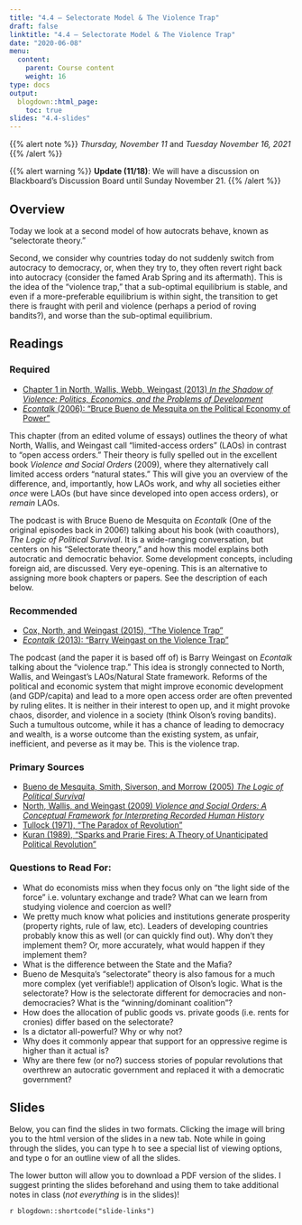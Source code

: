 ```yaml
---
title: "4.4 — Selectorate Model & The Violence Trap"
draft: false
linktitle: "4.4 — Selectorate Model & The Violence Trap"
date: "2020-06-08"
menu:
  content:
    parent: Course content
    weight: 16
type: docs
output:
  blogdown::html_page:
    toc: true
slides: "4.4-slides"
---
```


{{% alert note %}}
*Thursday, November 11* and *Tuesday November 16, 2021*
{{% /alert %}}

{{% alert warning %}}
**Update (11/18)**: We will have a discussion on Blackboard’s Discussion Board until Sunday November 21.
{{% /alert %}}

## <i class="fas fa-info-circle fa-lg"></i> Overview

Today we look at a second model of how autocrats behave, known as “selectorate theory.”

Second, we consider why countries today do not suddenly switch from autocracy to democracy, or, when they try to, they often revert right back into autocracy (consider the famed Arab Spring and its aftermath). This is the idea of the “violence trap,” that a sub-optimal equilibrium is stable, and even if a more-preferable equilibrium is within sight, the transition to get there is fraught with peril and violence (perhaps a period of roving bandits?), and worse than the sub-optimal equilibrium.


## <i class="fas fa-book-reader fa-lg"></i> Readings

### Required

- [<i class="fas fa-book"></i>Chapter 1 in North, Wallis, Webb, Weingast (2013) *In the Shadow of Violence: Politics, Economics, and the Problems of Development*](/readings/North-Wallis-Webb-Weingast-2013.pdf)
- [<i class="fas fa-podcast"></i> *Econtalk* (2006): "Bruce Bueno de Mesquita on the Political Economy of Power"](http://www.econtalk.org/archives/2006/08/the_political_e.html)

This chapter (from an edited volume of essays) outlines the theory of what North, Wallis, and Weingast call "limited-access orders" (LAOs) in contrast to "open access orders." Their theory is fully spelled out in the excellent book *Violence and Social Orders* (2009), where they alternatively call limited access orders "natural states." This will give you an overview of the difference, and, importantly, how LAOs work, and why all societies either *once* were LAOs (but have since developed into open access orders), or *remain* LAOs.

The podcast is with Bruce Bueno de Mesquita on *Econtalk* (One of the original episodes back in 2006!) talking about his book (with coauthors), *The Logic of Political Survival*. It is a wide-ranging conversation, but centers on his "Selectorate theory," and how this model explains both autocratic and democratic behavior. Some development concepts, including foreign aid, are discussed. Very eye-opening. This is an alternative to assigning more book chapters or papers. See the description of each below.

### Recommended

- [<i class="fas fa-file-pdf"></i> Cox, North, and Weingast (2015), "The Violence Trap"](/readings/Cox-North-Weingast-2015.pdf)
- [<i class="fas fa-podcast"></i> *Econtalk* (2013): "Barry Weingast on the Violence Trap"](http://www.econtalk.org/archives/2013/08/weingast_on_the.html)

The podcast (and the paper it is based off of) is Barry Weingast on *Econtalk* talking about the "violence trap." This idea is strongly connected to North, Wallis, and Weingast's LAOs/Natural State framework. Reforms of the political and economic system that might improve economic development (and GDP/capita) and lead to a more open access order are often prevented by ruling elites. It is neither in their interest to open up, and it might provoke chaos, disorder, and violence in a society (think Olson's roving bandits). Such a tumultous outcome, while it has a chance of leading to democracy and wealth, is a worse outcome than the existing system, as unfair, inefficient, and peverse as it may be. This is the violence trap.

### Primary Sources

- [<i class="fas fa-book"></i> Bueno de Mesquita, Smith, Siverson, and Morrow (2005) *The Logic of Political Survival*](https://www.amazon.com/Logic-Political-Survival-MIT-Press/dp/0262524406)
- [<i class="fas fa-book"></i> North, Wallis, and Weingast (2009) *Violence and Social Orders: A Conceptual Framework for Interpreting Recorded Human History*](https://www.amazon.com/Violence-Social-Orders-Conceptual-Interpreting/dp/1107646995)
- [<i class="fas fa-file-pdf"></i> Tullock (1971), "The Paradox of Revolution"](/readings/Tullock-1971.pdf)
- [<i class="fas fa-file-pdf"></i> Kuran (1989), "Sparks and Prarie Fires: A Theory of Unanticipated Political Revolution"](/readings/Kuran-1989.pdf)


### Questions to Read For:

- What do economists miss when they focus only on "the light side of the force" i.e. voluntary exchange and trade? What can we learn from studying violence and coercion as well?
- We pretty much know what policies and institutions generate prosperity (property rights, rule of law, etc). Leaders of developing countries probably know this as well (or can quickly find out). Why don't they implement them? Or, more accurately, what would happen if they implement them?
- What is the difference between the State and the Mafia?
- Bueno de Mesquita's "selectorate" theory is also famous for a much more complex (yet verifiable!) application of Olson's logic. What is the selectorate? How is the selectorate different for democracies and non-democracies? What is the "winning/dominant coalition"?
- How does the allocation of public goods vs. private goods (i.e. rents for cronies) differ based on the selectorate? 
- Is a dictator all-powerful? Why or why not?
- Why does it commonly appear that support for an oppressive regime is higher than it actual is?
- Why are there few (or no?) success stories of popular revolutions that overthrew an autocratic government and replaced it with a democratic government?

## <i class="fas fa-chalkboard-teacher"></i> Slides

Below, you can find the slides in two formats. Clicking the image will bring you to the html version of the slides in a new tab. Note while in going through the slides, you can type <kbd>h</kbd> to see a special list of viewing options, and type <kbd>o</kbd> for an outline view of all the slides.

The lower button will allow you to download a PDF version of the slides. I suggest printing the slides beforehand and using them to take additional notes in class (*not everything* is in the slides)!

`r blogdown::shortcode("slide-links")`